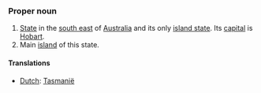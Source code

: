 ===Proper noun===
#[[State]] in the [[south east]] of [[Australia]] and its only [[island state]]. Its [[capital]] is [[Hobart]].
#Main [[island]] of this state.
====Translations====
*[[Dutch]]: [[Tasmanië]]